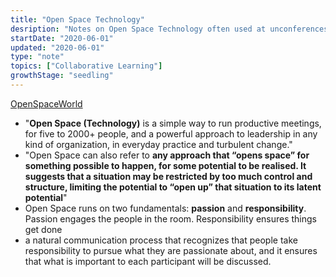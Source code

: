 ```yaml
---
title: "Open Space Technology"
desription: "Notes on Open Space Technology often used at unconferences"
startDate: "2020-06-01"
updated: "2020-06-01"
type: "note"
topics: ["Collaborative Learning"]
growthStage: "seedling"
---
```


[OpenSpaceWorld](https://openspaceworld.org/wp2/)

-   "**Open Space (Technology)** is a simple way to run productive meetings, for five to 2000+ people, and a powerful approach to leadership in any kind of organization, in everyday practice and turbulent change."
-   "Open Space can also refer to **any approach that “opens space” for something possible to happen, for some potential to be realised. It suggests that a situation may be restricted by too much control and structure, limiting the potential to “open up” that situation to its latent potential**"
-   Open Space runs on two fundamentals: **passion** and **responsibility**. Passion engages the people in the room. Responsibility ensures things get done
-   a natural communication process that recognizes that people take responsibility to pursue what they are passionate about, and it ensures that what is important to each participant will be discussed.
